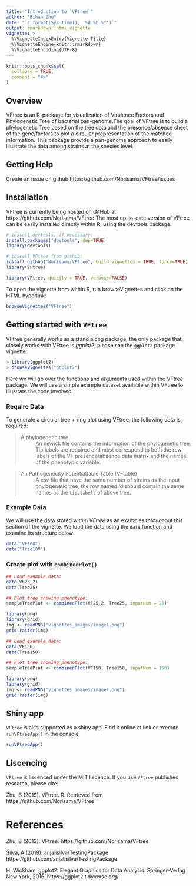 ```yaml
---
title: "Introduction to `VFtree`"
author: "Bihan Zhu"
date: "`r format(Sys.time(), '%d %b %Y')`"
output: rmarkdown::html_vignette
vignette: >
  %\VignetteIndexEntry{Vignette Title}
  %\VignetteEngine{knitr::rmarkdown}
  %\VignetteEncoding{UTF-8}
---
```


```r
knitr::opts_chunk$set(
  collapse = TRUE,
  comment = "#>"
)
```

## Overview

VFtree is an R-package for visualization of Virulence Factors and Phylogenetic Tree of bacterial pan-genome.The goal of VFtree is to build a phylogenetic Tree based on the tree data and the presence/absence sheet of the gene/factors to plot a circular prepresentation of the matched information. This package provide a pan-genome approach to easily illustrate the data among strains at the species level.


## Getting Help
Create an issue on github https://github.com/Norisama/VFtree/issues

## Installation

VFtree is currently being hosted on GitHub at https://github.com/Norisama/VFtree
The most up-to-date version of VFtree can be easily installed directly within R, using the devtools package.

```r
# install devtools, if necessary:
install.packages("devtools", dep=TRUE)
library(devtools)

# install VFtree from github:
install_github("Norisama/VFtree", build_vignettes = TRUE, force=TRUE)
library(VFtree)
```


```r
library(VFtree, quietly = TRUE, verbose=FALSE)
```

To open the vignette from within R, run browseVignettes and click on the HTML hyperlink:

```r
browseVignettes("VFtree")
```

## Getting started with `VFtree` 

VFtree generally works as a stand along package, the only package that closely works with VFtree is *ggplot2*, please see the `ggplot2` package vignette:

```r
> library(ggplot2)
> browseVignettes("ggplot2")
```


Here we will go over the functions and arguments used within the VFtree package. We will use a simple example dataset available within VFtree to illustrate the code involved. 


### Require Data

To generate a circular tree + ring plot using VFtree, the following data is required:

> A phylogenetic tree
>   : An newick file contains the information of the phylogenetic tree. Tip labels are required and must correspond to both the row labels of the VF presence/absence data matrix and the names of the phenotypic variable.
  
  
> An Pathogenecity Potentialtable Table (VFtable)
>   : A csv file that have the same number of strains as the input phylogenetic tree, the row named *id* should contain the same names as the `tip.labels` of above tree.


### Example Data

We will use the data stored within *VFtree* as an examples throughout this section of the vignette. 
We load the data using the `data` function and examine its structure below:

```r
data("VF100")
data("Tree100")

```

### Create plot with `combinedPlot()`

```r
## Load example data:
data(VF25_2)
data(Tree25)
```


```r
## Plot tree showing phenotype:
sampleTreePlot <- combinedPlot(VF25_2, Tree25, inputNum = 25)
```


```r
library(png)
library(grid)
img <- readPNG("vignettes_images/image1.png")
grid.raster(img)
```


```r
## Load example data:
data(VF150)
data(Tree150)
```


```r
## Plot tree showing phenotype:
sampleTreePlot <- combinedPlot(VF150, Tree150, inputNum = 150)
```


```r
library(png)
library(grid)
img <- readPNG("vignettes_images/image2.png")
grid.raster(img)
```

## Shiny app

`VFtree` is also supported as a shiny app. Find it online at link or execute `runVFtreeApp()` in the console.

```r
runVFtreeApp()
```

## Liscencing 

`VFtree` is liscenced under the MIT liscence. If you use `VFtree` published research, please cite:

Zhu, B (2019). VFtree. R. Retrieved from https://github.com/Norisama/VFtree

# References

Zhu, B (2019). VFtree. https://github.com/Norisama/VFtree

Silva, A (2019). anjalisilva/TestingPackage https://github.com/anjalisilva/TestingPackage

H. Wickham. ggplot2: Elegant Graphics for Data Analysis. Springer-Verlag New York, 2016. https://ggplot2.tidyverse.org/
